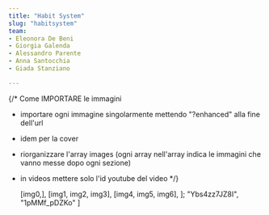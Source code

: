 ```yaml
---
title: "Habit System"
slug: "habitsystem"
team:
- Eleonora De Beni
- Giorgia Galenda
- Alessandro Parente
- Anna Santocchia
- Giada Stanziano

---
```


{/* Come IMPORTARE le immagini

- importare ogni immagine singolarmente mettendo "?enhanced" alla fine dell'url
- idem per la cover
- riorganizzare l'array images (ogni array nell'array indica le immagini che vanno messe dopo ogni sezione)
- in videos mettere solo l'id youtube del video 
*/}




  [img0,],
  [img1, img2, img3],
  [img4, img5, img6],
];
  "Ybs4zz7JZ8I",
  "1pMMf_pDZKo"
]


